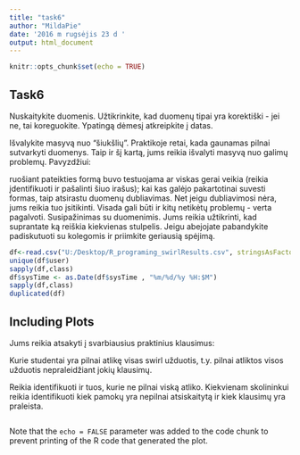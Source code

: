 ```yaml
---
title: "task6"
author: "MildaPie"
date: '2016 m rugsėjis 23 d '
output: html_document
---
```


```r
knitr::opts_chunk$set(echo = TRUE)
```

## Task6
Nuskaitykite duomenis. Užtikrinkite, kad duomenų tipai yra korektiški - jei ne, tai koreguokite. Ypatingą dėmesį atkreipkite į datas.

Išvalykite masyvą nuo "šiukšlių". Praktikoje retai, kada gaunamas pilnai sutvarkyti duomenys. Taip ir šį kartą, jums reikia išvalyti masyvą nuo galimų problemų. Pavyzdžiui:

ruošiant pateikties formą buvo testuojama ar viskas gerai veikia (reikia įdentifikuoti ir pašalinti šiuo irašus);
kai kas galėjo pakartotinai suvesti formas, taip atsirastu duomenų dubliavimas. Net jeigu dubliavimosi nėra, jums reikia tuo įsitikinti.
Visada gali būti ir kitų netikėtų problemų - verta pagalvoti.
Susipažinimas su duomenimis. Jums reikia užtikrinti, kad suprantate ką reiškia kiekvienas stulpelis. Jeigu abejojate pabandykite padiskutuoti su kolegomis ir priimkite geriausią spėjimą.

```r
df<-read.csv("U:/Desktop/R_programing_swirlResults.csv", stringsAsFactors = FALSE)
unique(df$user)
sapply(df,class)
df$sysTime <- as.Date(df$sysTime , "%m/%d/%y %H:$M")
sapply(df,class)
duplicated(df)


```

## Including Plots
Jums reikia atsakyti į svarbiausius praktinius klausimus:

Kurie studentai yra pilnai atlikę visas swirl užduotis, t.y. pilnai atliktos visos užduotis nepraleidžiant jokių klausimų.

Reikia identifikuoti ir tuos, kurie ne pilnai viską atliko. Kiekvienam skolininkui reikia identifikuoti kiek pamokų yra nepilnai atsiskaitytą ir kiek klausimų yra praleista.

```r


```

Note that the `echo = FALSE` parameter was added to the code chunk to prevent printing of the R code that generated the plot.
